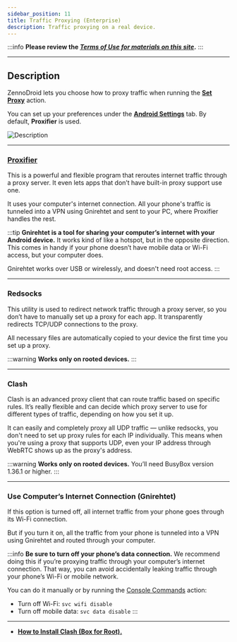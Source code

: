 ```yaml
---
sidebar_position: 11
title: Traffic Proxying (Enterprise)
description: Traffic proxying on a real device.
---
```

:::info **Please review the [*Terms of Use for materials on this site*](../Disclaimer).**
:::
_______________________________________________
## Description
ZennoDroid lets you choose how to proxy traffic when running the [**Set Proxy**](../Android/Enterprise/setting#как-поставить-прокси) action.

You can set up your preferences under the [**Android Settings**](../Android/Enterprise/setting#как-поставить-прокси) tab. By default, **Proxifier** is used.

![Description](./assets/Proxy_Traffic/Proxy_Traffic_pic2.png)
_______________________________________________
### [Proxifier](https://proxifier.com/)
This is a powerful and flexible program that reroutes internet traffic through a proxy server. It even lets apps that don’t have built-in proxy support use one.

It uses your computer's internet connection. All your phone's traffic is tunneled into a VPN using Gnirehtet and sent to your PC, where Proxifier handles the rest.

:::tip **Gnirehtet is a tool for sharing your computer’s internet with your Android device.**
It works kind of like a hotspot, but in the opposite direction. This comes in handy if your phone doesn’t have mobile data or Wi-Fi access, but your computer does.

Gnirehtet works over USB or wirelessly, and doesn't need root access.
:::
__________________________________________
### Redsocks
This utility is used to redirect network traffic through a proxy server, so you don’t have to manually set up a proxy for each app. It transparently redirects TCP/UDP connections to the proxy.

All necessary files are automatically copied to your device the first time you set up a proxy.

:::warning **Works only on rooted devices.**
:::
_______________________________________________
### Clash
Clash is an advanced proxy client that can route traffic based on specific rules. It’s really flexible and can decide which proxy server to use for different types of traffic, depending on how you set it up.

It can easily and completely proxy all UDP traffic — unlike redsocks, you don't need to set up proxy rules for each IP individually. This means when you're using a proxy that supports UDP, even your IP address through WebRTC shows up as the proxy's address.

:::warning **Works only on rooted devices.**
You’ll need BusyBox version 1.36.1 or higher.
:::
__________________________________________
### Use Computer’s Internet Connection (Gnirehtet)
If this option is turned off, all internet traffic from your phone goes through its Wi-Fi connection.

But if you turn it on, all the traffic from your phone is tunneled into a VPN using Gnirehtet and routed through your computer.

:::info **Be sure to turn off your phone’s data connection.**
We recommend doing this if you’re proxying traffic through your computer’s internet connection. That way, you can avoid accidentally leaking traffic through your phone’s Wi-Fi or mobile network.

You can do it manually or by running the [Console Commands](../Android/ProLite/ADB_Shell) action:

- Turn off Wi-Fi: `svc wifi disable`
- Turn off mobile data: `svc data disable`
:::
_______________________________________________
- [**How to Install Clash (Box for Root).**](../Android/Enterprise/Clash)